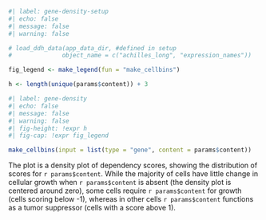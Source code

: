 ```r
#| label: gene-density-setup
#| echo: false
#| message: false
#| warning: false

# load_ddh_data(app_data_dir, #defined in setup
#              object_name = c("achilles_long", "expression_names"))

fig_legend <- make_legend(fun = "make_cellbins")

h <- length(unique(params$content)) + 3
```

```r
#| label: gene-density
#| echo: false
#| message: false
#| warning: false
#| fig-height: !expr h
#| fig-cap: !expr fig_legend

make_cellbins(input = list(type = "gene", content = params$content))

```
  
The plot is a density plot of dependency scores, showing the distribution of scores for `r params$content`. While the majority of cells have little change in cellular growth when `r params$content` is absent (the density plot is centered around zero), some cells require `r params$content` for growth (cells scoring below -1), whereas in other cells `r params$content` functions as a tumor suppressor (cells with a score above 1).  
